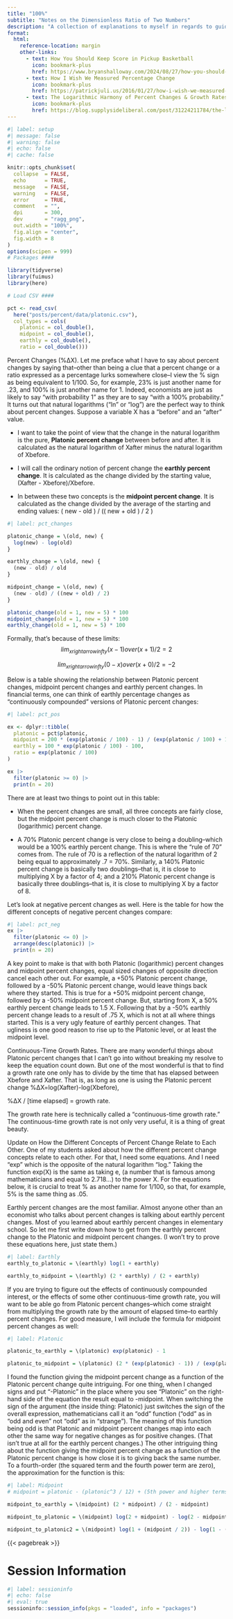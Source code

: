 ```yaml
---
title: "100%"
subtitle: "Notes on the Dimensionless Ratio of Two Numbers"
description: "A collection of explanations to myself in regards to guide to National Provider Identifiers and the CMS standard for NPI validation."
format:
  html:
    reference-location: margin
    other-links:
      - text: How You Should Keep Score in Pickup Basketball
        icon: bookmark-plus
        href: https://www.bryanshalloway.com/2024/08/27/how-you-should-keep-score-in-pickup-basketball
      - text: How I Wish We Measured Percentage Change
        icon: bookmark-plus
        href: https://patrickjuli.us/2016/01/27/how-i-wish-we-measured-percentage-change/
      - text: The Logarithmic Harmony of Percent Changes & Growth Rates
        icon: bookmark-plus
        href: https://blog.supplysideliberal.com/post/31224211784/the-logarithmic-harmony-of-percent-changes-and
---
```


```r
#| label: setup
#| message: false
#| warning: false
#| echo: false
#| cache: false

knitr::opts_chunk$set(
  collapse  = FALSE,
  echo      = TRUE, 
  message   = FALSE, 
  warning   = FALSE,
  error     = TRUE,
  comment   = "",
  dpi       = 300, 
  dev       = "ragg_png",
  out.width = "100%",
  fig.align = "center",
  fig.width = 8
)
options(scipen = 999)
# Packages ####

library(tidyverse)
library(fuimus)
library(here)

# Load CSV ####

pct <- read_csv(
  here("posts/percent/data/platonic.csv"),
  col_types = cols(
    platonic = col_double(),
    midpoint = col_double(),
    earthly = col_double(),
    ratio = col_double()))
```



Percent Changes (%ΔX). Let me preface what I have to say about percent changes by saying that–other than being a clue that a percent change or a ratio expressed as a percentage lurks somewhere close–I view the % sign as being equivalent to 1/100. So, for example, 23% is just another name for .23, and 100% is just another name for 1. Indeed, economists are just as likely to say "with probability 1" as they are to say "with a 100% probability."   
It turns out that natural logarithms ("ln" or "log") are the perfect way to think about percent changes. Suppose a variable X has a "before" and an "after" value.

   * I want to take the point of view that the change in the natural logarithm is the pure, **Platonic percent change** between before and after. It is calculated as the natural logarithm of Xafter minus the natural logarithm of Xbefore.
   
   * I will call the ordinary notion of percent change the **earthly percent change**. It is calculated as the change divided by the starting value, (Xafter - Xbefore)/Xbefore.
   
   * In between these two concepts is the **midpoint percent change**. It is calculated as the change divided by the average of the starting and ending values: ( new - old ) / (( new + old ) / 2 )

```r
#| label: pct_changes

platonic_change = \(old, new) {
  log(new) - log(old)
}

earthly_change = \(old, new) {
  (new - old) / old
}

midpoint_change = \(old, new) {
  (new - old) / ((new + old) / 2)
}

platonic_change(old = 1, new = 5) * 100
midpoint_change(old = 1, new = 5) * 100
earthly_change(old = 1, new = 5) * 100
```

Formally, that’s because of these limits:
$$lim_{x rightarrow infty} {(x-1) over {(x+1)/2}} = 2$$

$$lim_{x rightarrow infty} {(0-x) over {(x+0)/2}} = -2$$

Below is a table showing the relationship between Platonic percent changes, midpoint percent changes and earthly percent changes. In financial terms, one can think of earthly percentage changes as “continuously compounded” versions of Platonic percent changes:

```r
#| label: pct_pos

ex <- dplyr::tibble(
  platonic = pct$platonic,
  midpoint = 200 * (exp(platonic / 100) - 1) / (exp(platonic / 100) + 1),
  earthly = 100 * exp(platonic / 100) - 100,
  ratio = exp(platonic / 100)
)

ex |> 
  filter(platonic >= 0) |> 
  print(n = 20)
```

There are at least two things to point out in this table:

   * When the percent changes are small, all three concepts are fairly close, but the midpoint percent change is much closer to the Platonic (logarithmic) percent change.

   * A 70% Platonic percent change is very close to being a doubling–which would be a 100% earthly percent change. This is where the “rule of 70” comes from. The rule of 70 is a reflection of the natural logarithm of 2 being equal to approximately .7 = 70%. Similarly, a 140% Platonic percent change is basically two doublings–that is, it is close to multiplying X by a factor of 4; and a 210% Platonic percent change is basically three doublings–that is, it is close to multiplying X by a factor of 8.


Let’s look at negative percent changes as well. Here is the table for how the different concepts of negative percent changes compare:

```r
#| label: pct_neg
ex |> 
  filter(platonic <= 0) |> 
  arrange(desc(platonic)) |>
  print(n = 20)
```

A key point to make is that with both Platonic (logarithmic) percent changes and midpoint percent changes, equal sized changes of opposite direction cancel each other out. For example, a +50% Platonic percent change, followed by a -50% Platonic percent change, would leave things back where they started. This is true for a +50% midpoint percent change, followed by a -50% midpoint percent change. But, starting from X, a 50% earthly percent change leads to 1.5 X. Following that by a -50% earthly percent change leads to a result of .75 X, which is not at all where things started. This is a very ugly feature of earthly percent changes. That ugliness is one good reason to rise up to the Platonic level, or at least the midpoint level.

Continuous-Time Growth Rates. There are many wonderful things about Platonic percent changes that I can’t go into without breaking my resolve to keep the equation count down. But one of the most wonderful is that to find a growth rate one only has to divide by the time that has elapsed between Xbefore and Xafter. That is, as long as one is using the Platonic percent change %ΔX=log(Xafter)-log(Xbefore),

%ΔX / [time elapsed] = growth rate.

The growth rate here is technically called a “continuous-time growth rate.” The continuous-time growth rate is not only very useful, it is a thing of great beauty.

Update on How the Different Concepts of Percent Change Relate to Each Other.  One of my students asked about how the different percent change concepts relate to each other. For that, I need some equations. And I need “exp” which is the opposite of the natural logarithm “log.” Taking the function exp(X) is the same as taking e, (a number that is famous among mathematicians and equal to 2.718…) to the power X. For the equations below, it is crucial to treat % as another name for 1/100, so that, for example, 5% is the same thing as .05.  

Earthly percent changes are the most familiar. Almost anyone other than an economist who talks about percent changes is talking about earthly percent changes. Most of you learned about earthly percent changes in elementary school. So let me first write down how to get from the earthly percent change to the Platonic and midpoint percent changes. (I won’t try to prove these equations here, just state them.)

```r
#| label: Earthly
earthly_to_platonic = \(earthly) log(1 + earthly)

earthly_to_midpoint = \(earthly) (2 * earthly) / (2 + earthly)
```

 If you are trying to figure out the effects of continuously compounded interest, or the effects of some other continuous-time growth rate, you will want to be able go from Platonic percent changes–which come straight from multiplying the growth rate by the amount of elapsed time–to earthly percent changes. For good measure, I will include the formula for midpoint percent changes as well:



```r
#| label: Platonic

platonic_to_earthly = \(platonic) exp(platonic) - 1

platonic_to_midpoint = \(platonic) (2 * (exp(platonic) - 1)) / (exp(platonic) + 1)
```


I found the function giving the midpoint percent change as a function of the Platonic percent change quite intriguing. For one thing, when I changed signs and put “-Platonic” in the place where you see “Platonic” on the right-hand side of the equation the result equal to -midpoint. When switching the sign of the argument (the inside thing: Platonic) just switches the sign of the overall expression, mathematicians call it an “odd” function (“odd” as in “odd and even” not “odd” as in “strange”). The meaning of this function being odd is that Platonic and midpoint percent changes map into each other the same way for negative changes as for positive changes.  (That isn’t true at all for the earthly percent changes.) The other intriguing thing about the function giving the midpoint percent change as a function of the Platonic percent change is how close it is to giving back the same number. To a fourth-order (the squared term and the fourth power term are zero), the approximation for the function is this:

```r
#| label: Midpoint
# midpoint = platonic - (platonic^3 / 12) + (5th power and higher terms)

midpoint_to_earthly = \(midpoint) (2 * midpoint) / (2 - midpoint)

midpoint_to_platonic = \(midpoint) log(2 + midpoint) - log(2 - midpoint)

midpoint_to_platonic2 = \(midpoint) log(1 + (midpoint / 2)) - log(1 - (midpoint / 2))
```


{{< pagebreak >}}


# Session Information

```r
#| label: sessioninfo
#| echo: false
#| eval: true
sessioninfo::session_info(pkgs = "loaded", info = "packages")
```
